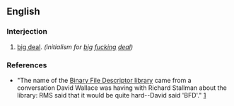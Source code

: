==English==

===Interjection===
{{en-interj}}

# {{context|idiomatic|humorous|lang=en}} [[big deal]].  ''(initialism for [[big]] [[fucking]] [[deal]])''

===References===
*"The name of the [[w:Binary File Descriptor|Binary File Descriptor library]] came from a conversation David Wallace was having with Richard Stallman about the library: RMS said that it would be quite hard--David said 'BFD'." [http://www.gnu.org/software/binutils/manual/bfd-2.9.1/html_mono/bfd.html#SEC2]